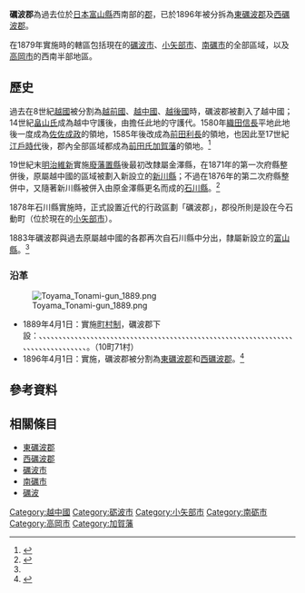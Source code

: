 {{日本郡 (廢除)
| 郡         = 礪波郡
| 日文原名   = 礪波郡
| 平假名     = となみぐん
| 羅馬字拼音 = Tonami-gun
| 都道府縣   = 富山縣
| 支廳       =
| 廢除時間   = 1896年4月1日
| 廢除理由   = 分割
| 廢除時處置 = '''礪波郡''' → [[東礪波郡|東礪波郡]]、[[西礪波郡|西礪波郡]]
| 現在自治體 = 
| 町         = 10
| 村         = 71
| 地圖       =
}}

'''礪波郡'''為過去位於[[日本|日本]][[富山縣|富山縣]]西南部的[[郡_(日本)|郡]]，已於1896年被分拆為[[東礪波郡|東礪波郡]]及[[西礪波郡|西礪波郡]]。

在1879年實施{{Tsl|ja|郡区町村編制法|郡區町村編制法}}時的轄區包括現在的[[礪波市|礪波市]]、[[小矢部市|小矢部市]]、[[南礪市|南礪市]]的全部區域，以及[[高岡市|高岡市]]的西南半部地區。

== 歷史 ==

過去在8世紀[[越國|越國]]被分割為[[越前國|越前國]]、[[越中國|越中國]]、[[越後國|越後國]]時，礪波郡被劃入了越中國；14世紀[[畠山氏|畠山氏]]成為越中守護後，由{{Tsl|ja|神保氏}}擔任此地的守護代。1580年[[織田信長|織田信長]]平地此地後一度成為[[佐佐成政|佐佐成政]]的領地，1585年後改成為[[前田利長|前田利長]]的領地，也因此至17世紀[[江戶時代|江戶時代]]後，郡內全部區域都成為[[前田氏|前田氏]][[加賀藩|加賀藩]]的領地。<ref>{{Cite web| url=http://www.rekihaku.ac.jp/up-cgi/login.pl?p=param/kyud/db_param| title=舊高舊領取調帳資料庫檢索| publisher=[[國立歷史民俗博物館|國立歷史民俗博物館]]| language=ja| accessdate=2020-10-13| archive-date=2020-08-25| archive-url=https://web.archive.org/web/20200825042351/https://www.rekihaku.ac.jp/up-cgi/login.pl?p=param%2Fkyud%2Fdb_param| dead-url=no}}</ref>

19世紀末[[明治維新|明治維新]]實施[[廢藩置縣|廢藩置縣]]後最初改隸屬金澤縣，在1871年的第一次府縣整併後，原屬越中國的區域被劃入新設立的[[新川縣|新川縣]]；不過在1876年的第二次府縣整併中，又隨著新川縣被併入由原金澤縣更名而成的[[石川縣|石川縣]]。<ref name="Tayori06">{{Cite web| url=https://www.city.toyama.toyama.jp/etc/muse/tayori/tayori06/tayori06.htm| title=博物館だより第六号富山県の成立| date=1997-07-05| publisher=富山市鄉土博物館| language=ja| accessdate=2020-10-22| archive-date=2020-10-27| archive-url=https://web.archive.org/web/20201027185516/https://www.city.toyama.toyama.jp/etc/muse/tayori/tayori06/tayori06.htm| dead-url=no}}</ref>

1878年石川縣實施{{Tsl|ja|郡区町村編制法|郡區町村編製法}}時，正式設置近代的行政區劃「礪波郡」，郡役所則是設在今石動町（位於現在的[[小矢部市|小矢部市]]）。

1883年礪波郡與過去原屬越中國的各郡再次自石川縣中分出，隸屬新設立的[[富山縣|富山縣]]。<ref name="Tayori06"/>

=== 沿革 ===

[[File:Toyama_Tonami-gun_1889.png|right]]

* 1889年4月1日：實施[[町村制|町村制]]，礪波郡下設：{{Tsl|ja|北山田村 (富山県)|北山田村 (富山縣)|北山田村}}、{{Tsl|ja|山田村 (富山県東礪波郡)|山田村 (富山縣東礪波郡)|山田村}}、{{Tsl|ja|南山田村 (富山県)|南山田村 (富山縣)|南山田村}}、{{Tsl|ja|大鋸屋村}}、{{Tsl|ja|城端町}}、{{Tsl|ja|能美村}}、{{Tsl|ja|平村 (富山県)|平村 (富山縣)|平村}}、{{Tsl|ja|上平村 (富山県)|上平村 (富山縣)|上平村}}、{{Tsl|ja|利賀村}}、{{Tsl|ja|青島村 (富山県)|青島村 (富山縣)|青島村}}、{{Tsl|ja|東山見村}}、{{Tsl|ja|雄神村 (富山県)|雄神村 (富山縣)|雄神村}}、{{Tsl|ja|栴檀山村}}、{{Tsl|ja|栴檀野村}}、{{Tsl|ja|般若村}}、{{Tsl|ja|東般若村}}、{{Tsl|ja|般若野村}}、{{Tsl|ja|中田町 (富山県)|中田町 (富山縣)|中田町}}、{{Tsl|ja|南般若村}}、{{Tsl|ja|北般若村}}、{{Tsl|ja|柳瀬村 (富山県)|柳瀨村 (富山縣)|柳瀨村}}、{{Tsl|ja|太田村 (富山県東礪波郡)|太田村 (富山縣東礪波郡)|太田村}}、{{Tsl|ja|中野村 (富山県)|中野村 (富山縣)|中野村}}、{{Tsl|ja|油田村 (富山県)|油田村 (富山縣)|油田村}}、{{Tsl|ja|庄下村|庄下村|-{庄}-下村}}、{{Tsl|ja|井波町}}、{{Tsl|ja|南山見村}}、{{Tsl|ja|井口村 (富山県)|井口村 (富山縣)|井口村}}、{{Tsl|ja|高瀬村 (富山県)|高瀨村 (富山縣)|高瀨村}}、{{Tsl|ja|山野村 (富山県)|山野村 (富山縣)|山野村}}、{{Tsl|ja|種田村}}、{{Tsl|ja|福野町}}、{{Tsl|ja|南野尻村}}、{{Tsl|ja|広塚村|廣塚村}}、{{Tsl|ja|野尻村 (富山県)|野尻村 (富山縣)|野尻村}}、{{Tsl|ja|東野尻村}}、{{Tsl|ja|五鹿屋村}}、{{Tsl|ja|出町}}、{{Tsl|ja|石動町}}、{{Tsl|ja|宮島村 (富山県)|宮島村 (富山縣)|宮島村}}、{{Tsl|ja|子撫村}}、{{Tsl|ja|南谷村 (富山県)|南谷村 (富山縣)|南谷村}}、{{Tsl|ja|埴生村 (富山県)|埴生村 (富山縣)|埴生村}}、{{Tsl|ja|南蟹谷村}}、{{Tsl|ja|北蟹谷村}}、{{Tsl|ja|東蟹谷村}}、{{Tsl|ja|藪波村}}、{{Tsl|ja|石黒村 (富山県)|石黑村 (富山縣)|石黑村}}、{{Tsl|ja|西野尻村}}、{{Tsl|ja|福光町}}、{{Tsl|ja|西太美村}}、{{Tsl|ja|広瀬村 (富山県)|廣瀨村 (富山縣)|廣瀨村}}、{{Tsl|ja|広瀬館村|廣瀨館村}}、{{Tsl|ja|太美山村}}、{{Tsl|ja|東太美村}}、{{Tsl|ja|吉江村}}、{{Tsl|ja|東石黒村|東石黑村}}、{{Tsl|ja|戸出町|戶出町}}、{{Tsl|ja|津沢町|津澤町}}、{{Tsl|ja|水島村}}、{{Tsl|ja|鷹栖村 (富山県)|鷹栖村 (富山縣)|鷹栖村}}、{{Tsl|ja|高波村}}、{{Tsl|ja|林村 (富山県)|林村 (富山縣)|林村}}、{{Tsl|ja|醍醐村 (富山県)|醍醐村 (富山縣)|醍醐村}}、{{Tsl|ja|是戸村|是戶村}}、{{Tsl|ja|小勢村}}、{{Tsl|ja|福田村 (富山県)|福田村 (富山縣)|福田村}}、{{Tsl|ja|東五位村}}、{{Tsl|ja|立野村 (富山県)|立野村 (富山縣)|立野村}}、{{Tsl|ja|福岡町 (富山県)|福岡町 (富山縣)|福岡町}}、{{Tsl|ja|山王村 (富山県)|山王村 (富山縣)|山王村}}、{{Tsl|ja|正得村}}、{{Tsl|ja|大滝村 (富山県)|大瀧村 (富山縣)|大瀧村}}、{{Tsl|ja|松沢村 (富山県)|松澤村 (富山縣)|松澤村}}、{{Tsl|ja|若林村}}、{{Tsl|ja|荒川村 (富山県)|荒川村 (富山縣)|荒川村}}、{{Tsl|ja|西五位村}}、{{Tsl|ja|五位山村}}、{{Tsl|ja|石堤村}}、{{Tsl|ja|赤丸村}}、{{Tsl|ja|国吉村 (富山県)|國吉村 (富山縣)|國吉村}}。（10町71村）
* 1896年4月1日：實施{{tsl|ja|郡制}}，礪波郡被分割為[[東礪波郡|東礪波郡]]和[[西礪波郡|西礪波郡]]。<ref>{{Cite web| url=https://uub.jp/upd/toyama.html| title=履歴情報 富山県（市区町村変遷情報）| work=都道府県市区町村| language=ja| accessdate=2020-11-12| archive-date=2020-11-28| archive-url=https://web.archive.org/web/20201128012251/https://www.uub.jp/upd/toyama.html| dead-url=no}}</ref>

== 參考資料 ==
{{Reflist}}

== 相關條目 ==

* [[東礪波郡|東礪波郡]]
* [[西礪波郡|西礪波郡]]
* [[礪波市|礪波市]]
* [[南礪市|南礪市]]
* [[礪波|礪波]]

{{越中國的郡}}
{{富山縣}}

[[Category:越中國|Category:越中國]]
[[Category:砺波市|Category:砺波市]]
[[Category:小矢部市|Category:小矢部市]]
[[Category:南砺市|Category:南砺市]]
[[Category:高岡市|Category:高岡市]]
[[Category:加賀藩|Category:加賀藩]]